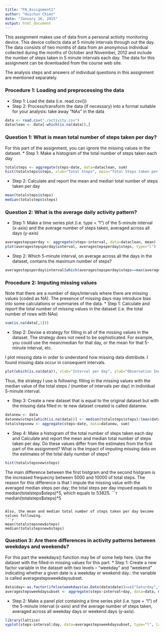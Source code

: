 ```yaml
---
title: "PA_Assignment1"
author: "Huichun Chien"
date: "January 16, 2015"
output: html_document
---
```


This assignment makes use of data from a personal activity monitoring device. This device collects data at 5 minute intervals through out the day. The data consists of two months of data from an anonymous individual collected during the months of October and November, 2012 and include the number of steps taken in 5 minute intervals each day. The data for this assignment can be downloaded from the course web site.

The analysis steps and answers of individual questions in this assignment are mentioned separately.


### Procedure 1: Loading and preprocessing the data
* Step 1: Load the data (i.e. read.csv())
* Step 2: Process/transform the data (if necessary) into a format suitable for your analysis: take away "NAs" in the data

```r
data <- read.csv("./activity.csv")
dataclean <- data[-which(is.na(data)),]
```


### Question 1: What is mean total number of steps taken per day?
For this part of the assignment, you can ignore the missing values in the dataset.
* Step 1: Make a histogram of the total number of steps taken each day
```r
totalsteps <- aggregate(steps~date, data=dataclean, sum)
hist(totalsteps$steps, xlab="Total Steps", main="Total Steps taken per day")
```

* Step 2: Calculate and report the mean and median total number of steps taken per day
```r
mean(totalsteps$steps)
median(totalsteps$steps)
```


### Question 2: What is the average daily activity pattern?
* Step 1: Make a time series plot (i.e. type = "l") of the 5-minute interval (x-axis) and the average number of steps taken, averaged across all days (y-axis)
```r
averagestepsperday <- aggregate(steps~interval, data=dataclean, mean)
plot(averagestepsperday$interval, averagestepsperday$steps, type="l")
```

* Step 2: Which 5-minute interval, on average across all the days in the dataset, contains the maximum number of steps?
```r
averagestepsperday$interval[which(averagestepsperday$steps==max(averagestepsperday$steps))]
```


### Procedure 2: Imputing missing values
Note that there are a number of days/intervals where there are missing values (coded as NA). The presence of missing days may introduce bias into some calculations or summaries of the data.
* Step 1: Calculate and report the total number of missing values in the dataset (i.e. the total number of rows with NAs)
```r
sum(is.na(data[,1]))
```

* Step 2: Devise a strategy for filling in all of the missing values in the dataset. The strategy does not need to be sophisticated. For example, you could use the mean/median for that day, or the mean for that 5-minute interval, etc.

I plot missing data in order to understand how missing data distribute. I found missing data occur in consequent intervals.
```r
plot(which(is.na(data)), xlab="Interval per day", ylab="Observation Index")  
```

Thus, the strategy I use is following: filling in the missing values with the median value of the total steps / (number of intervals per day) in individual 5-minute interval.

* Step 3: Create a new dataset that is equal to the original dataset but with the missing data filled in: te new dataset created is called datanew.
```r
datanew <- data
datanew$steps[which(is.na(data))] <- median(totalsteps$steps)/(max(data$interval)/5)
totalstepsnew <- aggregate(steps~date, data=datanew, sum)
```

* Step 4: Make a histogram of the total number of steps taken each day and Calculate and report the mean and median total number of steps taken per day. Do these values differ from the estimates from the first part of the assignment? What is the impact of imputing missing data on the estimates of the total daily number of steps?
```r
hist(totalstepsnew$steps)
```

The main difference between the first histgram and the second histgram is the increased frequecny between 5000 and 10000 of total steps. The reason for this difference is that I impute the missing value with the averaged median steps per day; the total steps per day impued equals to median(totalsteps$steps)*5, which equals to 53825.
```r
median(totalsteps$steps)*5
```

Also, the mean and median total number of steps taken per day become values following.
```r
mean(totalstepsnew$steps)
median(totalstepsnew$steps)
```


### Question 3: Are there differences in activity patterns between weekdays and weekends?
For this part the weekdays() function may be of some help here. Use the dataset with the filled-in missing values for this part.
* Step 1: Create a new factor variable in the dataset with two levels – “weekday” and “weekend” indicating whether a given date is a weekday or weekend day.: the variable is called averagestepsweekdaysubset.
```r
data$day<-as.factor(ifelse(weekdays(as.Date(data$date))==c("Saturday","Sunday"), "weekend", "weekday"))
averagestepsweekdaysubset <- aggregate(steps~interval+day, data=data, mean)
```


* Step 2: Make a panel plot containing a time series plot (i.e. type = "l") of the 5-minute interval (x-axis) and the average number of steps taken, averaged across all weekday days or weekend days (y-axis). 
```r
library(lattice)
xyplot(steps~interval|day, data=averagestepsweekdaysubset, type="l", layout = c(1,2),  xlab="Interval", ylab="Averaged numer of steps")
````
